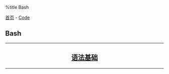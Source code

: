 %title Bash

[[../../index|首页]] - [[../index|Code]]
==Bash==
----
<center>
<h2>
[[base/index|语法基础]]
</h2>
</center>
----
